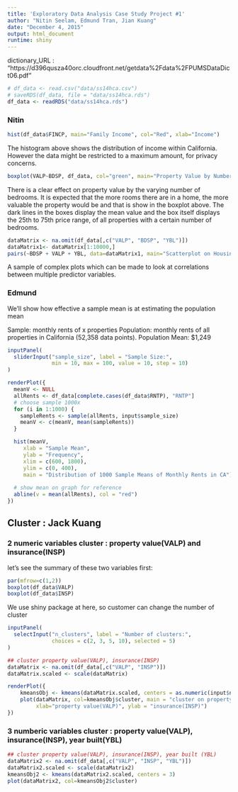 ```yaml
---
title: 'Exploratory Data Analysis Case Study Project #1'
author: "Nitin Seelam, Edmund Tran, Jian Kuang"
date: "December 4, 2015"
output: html_document
runtime: shiny
---
```


dictionary_URL : "https://d396qusza40orc.cloudfront.net/getdata%2Fdata%2FPUMSDataDict06.pdf"

```r
# df_data <- read.csv("data/ss14hca.csv")
# saveRDS(df_data, file = "data/ss14hca.rds")
df_data <- readRDS("data/ss14hca.rds")
```

### Nitin
```r
hist(df_data$FINCP, main="Family Income", col="Red", xlab="Income")
```

The histogram above shows the distribution of income within California. However the data might be restricted to a maximum amount, for privacy concerns.


```r
boxplot(VALP~BDSP, df_data, col="green", main="Property Value by Number of Bedrooms",xlab="Number of Bedrooms", ylab="Property Value")
```

There is a clear effect on property value by the varying number of bedrooms. It is expected that the more rooms there are in a home, the more valuable the property would be and that is show in the boxplot above. The dark lines in the boxes display the mean value and the box itself displays the 25th to 75th price range, of all properties with a certain number of bedrooms.


```r
dataMatrix <- na.omit(df_data[,c("VALP", "BDSP", "YBL")])
dataMatrix1<- dataMatrix[1:10000,]
pairs(~BDSP + VALP + YBL, data=dataMatrix1, main="Scatterplot on Housing Factors", col="blue")
```

A sample of complex plots which can be made to look at correlations between multiple predictor variables.

### Edmund

We'll show how effective a sample mean is at estimating the population mean

Sample: monthly rents of x properties
Population: monthly rents of all properties in California (52,358 data points).
Population Mean: $1,249


```r
inputPanel(
  sliderInput("sample_size", label = "Sample Size:",
              min = 10, max = 100, value = 10, step = 10)
)

renderPlot({
  meanV <- NULL
  allRents <- df_data[complete.cases(df_data$RNTP), "RNTP"]
  # choose sample 1000x
  for (i in 1:1000) {
    sampleRents <- sample(allRents, input$sample_size)
    meanV <- c(meanV, mean(sampleRents))
  }

  hist(meanV,
     xlab = "Sample Mean",
     ylab = "Frequency",
     xlim = c(600, 1800),
     ylim = c(0, 400),
     main = "Distribution of 1000 Sample Means of Monthly Rents in CA")
  
  # show mean on graph for reference
  abline(v = mean(allRents), col = "red")
})
```


## Cluster : Jack Kuang
### 2 numeric variables cluster : property value(VALP) and insurance(INSP)  
let's see the summary of these two variables first:
```r
par(mfrow=c(1,2))
boxplot(df_data$VALP)
boxplot(df_data$INSP)
```

We use shiny package at here, so customer can change the number of cluster
```r
inputPanel(
  selectInput("n_clusters", label = "Number of clusters:",
              choices = c(2, 3, 5, 10), selected = 5)
)

## cluster property value(VALP), insurance(INSP)
dataMatrix <- na.omit(df_data[,c("VALP", "INSP")])
dataMatrix.scaled <- scale(dataMatrix)

renderPlot({
    kmeansObj <- kmeans(dataMatrix.scaled, centers = as.numeric(input$n_clusters))
    plot(dataMatrix, col=kmeansObj$cluster, main = "cluster on property value(VALP) and insurance(INSP)", 
         xlab="property value(VALP)", ylab = "insurance(INSP)")
})
```

### 3 numberic variables cluster : property value(VALP), insurance(INSP), year built(YBL)
```r
## cluster property value(VALP), insurance(INSP), year built (YBL)
dataMatrix2 <- na.omit(df_data[,c("VALP", "INSP", "YBL")])
dataMatrix2.scaled <- scale(dataMatrix2)
kmeansObj2 <- kmeans(dataMatrix2.scaled, centers = 3)
plot(dataMatrix2, col=kmeansObj2$cluster)
```
